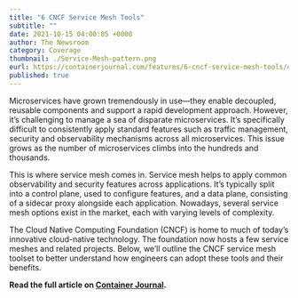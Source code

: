 ```yaml
---
title: "6 CNCF Service Mesh Tools"
subtitle: ""
date: 2021-10-15 04:00:05 +0000
author: The Newsroom
category: Coverage
thumbnail: ./Service-Mesh-pattern.png
eurl: https://containerjournal.com/features/6-cncf-service-mesh-tools/#:~:text=5.%20Meshery,of%20Service%20Mesh%20Performance%20(SMP).
published: true
---
```



<NewsWrapper>

Microservices have grown tremendously in use—they enable decoupled, reusable components and support a rapid development approach. However, it’s challenging to manage a sea of disparate microservices. It’s specifically difficult to consistently apply standard features such as traffic management, security and observability mechanisms across all microservices. This issue grows as the number of microservices climbs into the hundreds and thousands.

This is where service mesh comes in. Service mesh helps to apply common observability and security features across applications. It’s typically split into a control plane, used to configure features, and a data plane, consisting of a sidecar proxy alongside each application. Nowadays, several service mesh options exist in the market, each with varying levels of complexity.

The Cloud Native Computing Foundation (CNCF) is home to much of today’s innovative cloud-native technology. The foundation now hosts a few service meshes and related projects. Below, we’ll outline the CNCF service mesh toolset to better understand how engineers can adopt these tools and their benefits.

**Read the full article on [Container Journal](https://containerjournal.com/features/6-cncf-service-mesh-tools/#:~:text=5.%20Meshery,of%20Service%20Mesh%20Performance%20(SMP).).**

</NewsWrapper>